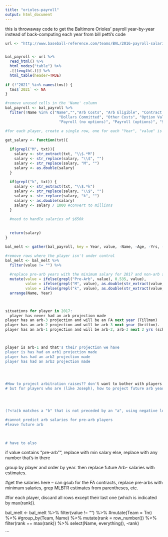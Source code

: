 ```yaml
---
title: "orioles-payroll"
output: html_document
---
```


this is throwaway code to get the Baltimore Orioles' payroll year-by-year instead of back-computing each year from bill petti's code

```r

url <- "http://www.baseball-reference.com/teams/BAL/2016-payroll-salaries.shtml"


bal_payroll <- url %>%
  read_html() %>%
  html_nodes("table") %>%
  .[[length(.)]] %>%
  html_table(header=TRUE)
  
if (!"2021" %in% names(tms)) {
  tms$`2021` <- NA
}

#remove unused cells in the 'Name' column
bal_payroll <- bal_payroll %>%
  filter(!Name %in% c("Name","","Arb Costs", "Arb Eligible", "Contract Options", 
                        "Dollars Committed", "Other Costs", "Option Values", "Other Players", 
                        "Payroll (no options)", "Payroll (options)", "Signed")) 

#for each player, create a single row, one for each "Year", "value" is either their salary that year, their arbitration status, or their FA status, or blank if the player won't be on the payroll.

get_salary <- function(txt){
  
  if(grepl("M", txt)){
    salary <- str_extract(txt, "\\$.*M")
    salary <- str_replace(salary, "\\$", "")
    salary <- str_replace(salary, "M", "")
    salary <- as.double(salary)
  }
  
  if(grepl("k", txt)) {
    salary <- str_extract(txt, "\\$.*k")
    salary <- str_replace(salary, "\\$", "")
    salary <- str_replace(salary, "k", "")
    salary <- as.double(salary)
    salary <- salary / 1000 #convert to millions
  }
  
  #need to handle salaries of $650k

  
  return(salary)
}

bal_melt <- gather(bal_payroll, key = Year, value, -Name, -Age, -Yrs, -Acquired, -SrvTm, -Agent, -`Contract Status`)

#remove rows where the player isn't under control
bal_melt <- bal_melt %>%
  filter(value != "") %>%
  
  #replace pre-arb years with the minimum salary for 2017 and non-arb salaries with their values
  mutate(value = ifelse(grepl("Pre-Arb", value), 0.535, value),
         value = ifelse(grepl("M", value), as.double(str_extract(value, "(?<=\\$)[:digit:]+\\.*[:digit:]*")), value),
         value = ifelse(grepl("k", value), as.double(str_extract(value, "(?<=\\$)[:digit:]+")) / 1000, value)) %>%
  arrange(Name, Year)



situations for player in 2017:
  player has never had an arb projection made
player has an arb-3 projection and will be an FA next year (Tillman)
player has an arb-2 projection and will be arb-3 next year (britton).
player has an arb-1 projection and will be arb-2, arb-3 next 2 yrs (schoop)



player is arb-1 and that's their projection we have
player is has had an arb1 projection made
player has had an arb2 projection made
player has had an arb3 projection made
  



#How to project arbitration raises?? don't want to bother with players who aren't arb-eligible this year.
# but for players who are (like Joseph), how to project future arb years?




(?<!a)b matches a "b" that is not preceded by an "a", using negative lookbehind. 

#cannot predict arb salaries for pre-arb players
#leave future arb 

   
    
# have to also 


```

if value contains "pre-arb"", replace with min salary
  else, replace with any number that's in there
  
  group by player and order by year. then replace future Arb- salaries with estimates. 



#get the salaries here -- can gsub for the FA contracts, replace pre-arbs with minimum salaries, grep MLBTR estimates from parentheses, etc. 



#for each player, discard all rows except their last one (which is indicated by max(rank)).   

bal_melt <- bal_melt %>%
  filter(value != "") %>%
  #mutate(Team = Tm) %>%
  #group_by(Team, Name) %>%
  mutate(rank = row_number()) %>%
  filter(rank == max(rank)) %>%
  select(Name, everything(), -rank)



```